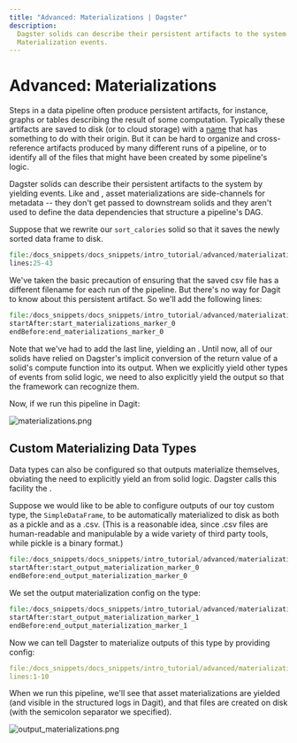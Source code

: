 ```yaml
---
title: "Advanced: Materializations | Dagster"
description:
  Dagster solids can describe their persistent artifacts to the system by yielding
  Materialization events.
---
```


# Advanced: Materializations

<CodeReferenceLink filePath="examples/docs_snippets/docs_snippets/intro_tutorial/advanced/materializations/" />

Steps in a data pipeline often produce persistent artifacts, for instance,
graphs or tables describing the result of some computation. Typically these
artifacts are saved to disk (or to cloud storage) with a [name](https://xkcd.com/1459/) that
has something to do with their origin. But it can be hard to organize and cross-reference
artifacts produced by many different runs of a pipeline, or to identify all of the files that
might have been created by some pipeline's logic.

Dagster solids can describe their persistent artifacts to the system by
yielding <PyObject module="dagster" object="AssetMaterialization" /> events. Like <PyObject module="dagster" object="TypeCheck" /> and <PyObject module="dagster" object="ExpectationResult" />,
asset materializations are side-channels for metadata -- they don't get passed
to downstream solids and they aren't used to define the data dependencies that
structure a pipeline's DAG.

Suppose that we rewrite our `sort_calories` solid so that it saves
the newly sorted data frame to disk.

```python literalinclude showLines startLine=25 emphasize-lines=20-23 caption=materializations.py
file:/docs_snippets/docs_snippets/intro_tutorial/advanced/materializations/materializations.py
lines:25-43
```

We've taken the basic precaution of ensuring that the saved csv file has a
different filename for each run of the pipeline. But there's no way for Dagit
to know about this persistent artifact. So we'll add the following lines:

```python literalinclude showLines startLine=25 emphasize-lines=25-33 caption=materializations.py
file:/docs_snippets/docs_snippets/intro_tutorial/advanced/materializations/materializations.py
startAfter:start_materializations_marker_0
endBefore:end_materializations_marker_0
```

Note that we've had to add the last line, yielding an <PyObject module="dagster" object="Output" />.
Until now, all of our solids have relied on Dagster's implicit conversion
of the return value of a solid's compute function into its output. When we explicitly
yield other types of events from solid logic, we need to also explicitly yield
the output so that the framework can recognize them.

Now, if we run this pipeline in Dagit:

![materializations.png](/images/tutorial/materializations.png)

## Custom Materializing Data Types

Data types can also be configured so that outputs materialize themselves,
obviating the need to explicitly yield an <PyObject module="dagster" object="AssetMaterialization" /> from solid logic.
Dagster calls this facility the <PyObject module="dagster" object="dagster_type_materializer" displayText="@dagster_type_materializer" />.

Suppose we would like to be able to configure outputs of our toy custom type,
the `SimpleDataFrame`, to be automatically materialized to disk as
both as a pickle and as a .csv. (This is a reasonable idea, since .csv files
are human-readable and manipulable by a wide variety of third party tools,
while pickle is a binary format.)

```python literalinclude showLines startLine=32 caption=output_materialization.py
file:/docs_snippets/docs_snippets/intro_tutorial/advanced/materializations/output_materialization.py
startAfter:start_output_materialization_marker_0
endBefore:end_output_materialization_marker_0
```

We set the output materialization config on the type:

```python literalinclude showLines startLine=97 emphasize-lines=5 caption=output_materialization.py
file:/docs_snippets/docs_snippets/intro_tutorial/advanced/materializations/output_materialization.py
startAfter:start_output_materialization_marker_1
endBefore:end_output_materialization_marker_1
```

Now we can tell Dagster to materialize outputs of this type by providing config:

```YAML literalinclude emphasize-lines=6-10 caption=output_materialization.yaml
file:/docs_snippets/docs_snippets/intro_tutorial/advanced/materializations/output_materialization.yaml
lines:1-10
```

When we run this pipeline, we'll see that asset materializations are yielded (and
visible in the structured logs in Dagit), and that files are created on disk
(with the semicolon separator we specified).

![output_materializations.png](/images/tutorial/output_materializations.png)

<br />

<br />
